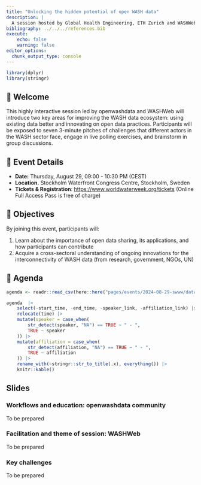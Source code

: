 ```yaml
---
title: "Unlocking the hidden potential of open WASH data"
description: |
  A session hosted by Global Health Engineering, ETH Zurich and WASHWeb at Stockholm World Water Week 2024. The session can be attended in-person and free of charge online. 
bibliography: ../../../references.bib
execute:
    echo: false
    warning: false
editor_options: 
  chunk_output_type: console
---
```


```r
library(dplyr)
library(stringr)
```


## 👋 Welcome

This highly interactive session led by openwashdata and WASHWeb will introduce two key areas for improving the WASH data ecosystem: using existing data better and innovating on open data practices. Participants will be exposed to seven 3-minute pitches of challenges that different actors in the WASH sector face, engage in live polling exercises, and brainstorm in group discussions. 

## 📆 Event Details

-   **Date:** Thursday, August 29, 09:00 - 10:30 PM (CEST)
-   **Location.** Stockholm Waterfront Congress Centre, Stockholm, Sweden
-   **Tickets & Registration**: <https://www.worldwaterweek.org/tickets> (Online Full Access Pass is free of charge)

## 🏁 Objectives

By joining this event, participants will:

1. Learn about the importance of open data sharing, its applications, and how participants can contribute
2. Acquire a cross-sectoral understanding of ongoing innovations for the interconnectivity of WASH data (from research, government, NGOs, UN)

## 📝 Agenda

```r

agenda <- readr::read_csv(here::here("pages/events/2024-08-29-swww/data/tbl-11-openwashdata-events.csv"))

agenda  |> 
    select(-start_time, -end_time, -speaker_link, -affiliation_link) |>
    relocate(time) |> 
    mutate(speaker = case_when(
        str_detect(speaker, "NA") == TRUE ~ " - ",
        TRUE ~ speaker
    )) |> 
    mutate(affiliation = case_when(
        str_detect(affiliation, "NA") == TRUE ~ " - ",
        TRUE ~ affiliation
    )) |>
    rename_with(~stringr::str_to_title(.x), everything()) |> 
    knitr::kable()
```

## Slides

### Workflows and education: openwashdata community

To be prepared 

### Facilitation and theme of session: WASHWeb

To be prepared

### Key challenges

To be prepared 
